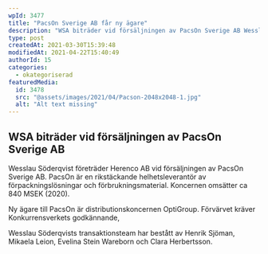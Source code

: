 ```yaml
---
wpId: 3477
title: "PacsOn Sverige AB får ny ägare"
description: "WSA biträder vid försäljningen av PacsOn Sverige AB Wesslau Söderqvist företräder Herenco AB vid försäljningen av PacsOn Sverige AB. PacsOn är en rikstäckande helhetsleverantör av förpackningslösningar och förbrukningsmaterial. Koncernen omsätter&hellip;"
type: post
createdAt: 2021-03-30T15:39:48
modifiedAt: 2021-04-22T15:40:49
authorId: 15
categories:
  - okategoriserad
featuredMedia:
  id: 3478
  src: "@assets/images/2021/04/Pacson-2048x2048-1.jpg"
  alt: "Alt text missing"
---
```


## WSA biträder vid försäljningen av PacsOn Sverige AB

Wesslau Söderqvist företräder Herenco AB vid försäljningen av PacsOn Sverige AB. PacsOn är en rikstäckande helhetsleverantör av förpackningslösningar och förbrukningsmaterial. Koncernen omsätter ca 840 MSEK (2020).

Ny ägare till PacsOn är distributionskoncernen OptiGroup. Förvärvet kräver Konkurrensverkets godkännande,

Wesslau Söderqvists transaktionsteam har bestått av Henrik Sjöman, Mikaela Leion, Evelina Stein Wareborn och Clara Herbertsson.